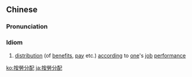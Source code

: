 {{also|按劳分配}}
==Chinese==
{{zh-forms|s=按劳分配|type=112}}

===Pronunciation===
{{zh-pron
|m=ànláofēnpèi
|cat=id
}}

===Idiom===
{{zh-idiom}}

# {{lb|zh|Advanced Mandarin}} [[distribution]] (of [[benefits]], [[pay]] etc.) [[according]] to [[one]]'s [[job]] [[performance]]

[[ko:按勞分配]]
[[ja:按勞分配]]